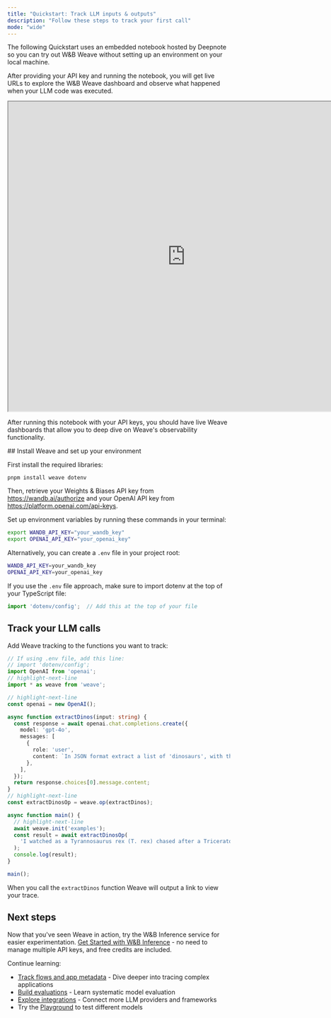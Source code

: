 ```yaml
---
title: "Quickstart: Track LLM inputs & outputs"
description: "Follow these steps to track your first call"
mode: "wide"
---
```


<Tabs>
<Tab title="Python">

The following Quickstart uses an embedded notebook hosted by Deepnote so you can try out W&B Weave 
without setting up an environment on your local machine.

After providing your API key and running the notebook, you will get live URLs to explore 
the W&B Weave dashboard and observe what happened when your LLM code was executed.

<iframe
  height="700"
  src="https://deepnote.com/app/weights-and-biases-10af/Weave-Quickstart-4a7f7fb1-5a3f-4961-9c36-aad0d2de2a0b?utm_source=app-settings&utm_medium=product-embed&utm_campaign=data-app&utm_content=4a7f7fb1-5a3f-4961-9c36-aad0d2de2a0b&__embedded=true"
  title="Weave Quickstart"
  width="800" 
  allowfullscreen>
</iframe>

After running this notebook with your API keys, you should have live Weave dashboards that
allow you to deep dive on Weave's observability functionality. 

</Tab>
<Tab title="TypeScript">
## Install Weave and set up your environment

First install the required libraries:

```shell
pnpm install weave dotenv
```

Then, retrieve your Weights & Biases API key from https://wandb.ai/authorize and your OpenAI API key from https://platform.openai.com/api-keys. 

Set up environment variables by running these commands in your terminal:

```bash
export WANDB_API_KEY="your_wandb_key"
export OPENAI_API_KEY="your_openai_key"
```

Alternatively, you can create a `.env` file in your project root:

```bash
WANDB_API_KEY=your_wandb_key
OPENAI_API_KEY=your_openai_key
```

If you use the `.env` file approach, make sure to import dotenv at the top of your TypeScript file:

```typescript
import 'dotenv/config';  // Add this at the top of your file
```

## Track your LLM calls

Add Weave tracking to the functions you want to track:

```typescript
// If using .env file, add this line:
// import 'dotenv/config';
import OpenAI from 'openai';
// highlight-next-line
import * as weave from 'weave';

// highlight-next-line
const openai = new OpenAI();

async function extractDinos(input: string) {
  const response = await openai.chat.completions.create({
    model: 'gpt-4o',
    messages: [
      {
        role: 'user',
        content: `In JSON format extract a list of 'dinosaurs', with their 'name', their 'common_name', and whether its 'diet' is a herbivore or carnivore: ${input}`,
      },
    ],
  });
  return response.choices[0].message.content;
}
// highlight-next-line
const extractDinosOp = weave.op(extractDinos);

async function main() {
  // highlight-next-line
  await weave.init('examples');
  const result = await extractDinosOp(
    'I watched as a Tyrannosaurus rex (T. rex) chased after a Triceratops (Trike), both carnivore and herbivore locked in an ancient dance. Meanwhile, a gentle giant Brachiosaurus (Brachi) calmly munched on treetops, blissfully unaware of the chaos below.'
  );
  console.log(result);
}

main();

```
When you call the `extractDinos` function Weave will output a link to view your trace.


</Tab>
</Tabs> 

## Next steps

Now that you've seen Weave in action, try the W&B Inference service for easier experimentation. [Get Started with W&B Inference](/quickstart-inference) - no need to manage multiple API keys, and free credits are included.

Continue learning:
- [Track flows and app metadata](/tutorial-tracing_2) - Dive deeper into tracing complex applications
- [Build evaluations](/tutorial-eval) - Learn systematic model evaluation  
- [Explore integrations](./guides/integrations/index) - Connect more LLM providers and frameworks
- Try the [Playground](./guides/tools/playground) to test different models 
